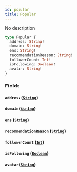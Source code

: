 ```yaml
---
id: popular
title: Popular
---
```



No description


```graphql
type Popular {
  address: String!
  domain: String!
  ens: String!
  recommendationReason: String!
  followerCount: Int!
  isFollowing: Boolean!
  avatar: String!
}
```


### Fields

#### `address` ([`String`](/docs/GraphQL/scalars/string))




#### `domain` ([`String`](/docs/GraphQL/scalars/string))




#### `ens` ([`String`](/docs/GraphQL/scalars/string))




#### `recommendationReason` ([`String`](/docs/GraphQL/scalars/string))




#### `followerCount` ([`Int`](/docs/GraphQL/scalars/int))




#### `isFollowing` ([`Boolean`](/docs/GraphQL/scalars/boolean))




#### `avatar` ([`String`](/docs/GraphQL/scalars/string))






